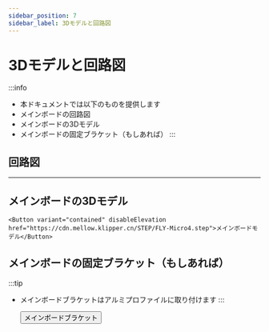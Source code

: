 ```yaml
---
sidebar_position: 7
sidebar_label: 3Dモデルと回路図
---
```





# 3Dモデルと回路図


:::info
* 本ドキュメントでは以下のものを提供します
* メインボードの回路図
* メインボードの3Dモデル
* メインボードの固定ブラケット（もしあれば）
:::

## 回路図

<PdfView file="https://cdn.mellow.klipper.cn/SCH-PDF/FLY-Micro4.pdf"/>

----

## メインボードの3Dモデル

    <Button variant="contained" disableElevation href="https://cdn.mellow.klipper.cn/STEP/FLY-Micro4.step">メインボードモデル</Button>


## メインボードの固定ブラケット（もしあれば）

:::tip
* メインボードブラケットはアルミプロファイルに取り付けます
:::

    <Button variant="contained" disableElevation href="https://www.printables.com/model/1014871-mellow-fly-micro4-extrusion-mount">メインボードブラケット</Button>